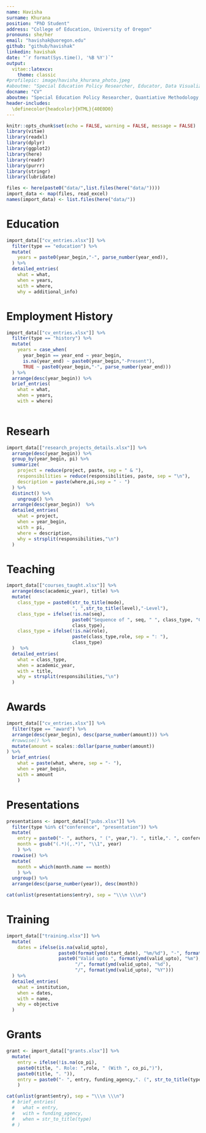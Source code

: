 ```yaml
---
name: Havisha
surname: Khurana
position: "PhD Student"
address: "College of Education, University of Oregon"
pronouns: she/her
email: "havishak@uoregon.edu"
github: "github/havishak"
linkedin: havishak
date: "`r format(Sys.time(), '%B %Y')`"
output: 
  vitae::latexcv:
    theme: classic
#profilepic: image/havisha_khurana_photo.jpeg
#aboutme: "Special Education Policy Researcher, Educator, Data Visualization Enthusiast"
docname: "CV"
aboutme: "Special Education Policy Researcher, Quantiative Methodology, Data Enthusiast, Educator \\\n \\\nMy research focuses on access, discipline, and long-term outcomes for students with disabilities and other under-served populations in the US and India."
header-includes:
  \definecolor{headcolor}{HTML}{40E0D0}
---
```


```r
knitr::opts_chunk$set(echo = FALSE, warning = FALSE, message = FALSE)
library(vitae)
library(readxl)
library(dplyr)
library(ggplot2)
library(here)
library(readr)
library(purrr)
library(stringr)
library(lubridate)
```

```r
files <- here(paste0("data/",list.files(here("data/"))))
import_data <- map(files, read_excel)
names(import_data) <- list.files(here("data/"))
```


# Education

```r
import_data[["cv_entries.xlsx"]] %>%
  filter(type == "education") %>%
  mutate(
    years = paste0(year_begin,"-", parse_number(year_end)),
  ) %>%
  detailed_entries(
    what = what,
    when = years,
    with = where,
    why = additional_info)
```

# Employment History

```r
import_data[["cv_entries.xlsx"]] %>%
  filter(type == "history") %>%
  mutate(
    years = case_when(
      year_begin == year_end ~ year_begin,
      is.na(year_end) ~ paste0(year_begin,"-Present"),
      TRUE ~ paste0(year_begin,"-", parse_number(year_end)))
  ) %>%
  arrange(desc(year_begin)) %>%
  brief_entries(
    what = what,
    when = years,
    with = where)
  
```

# Researh 

```r
import_data[["research_projects_details.xlsx"]] %>%
  arrange(desc(year_begin)) %>%
  group_by(year_begin, pi) %>%
  summarize(
    project = reduce(project, paste, sep = " & "),
    responsibilities = reduce(responsibilities, paste, sep = "\n"),
    description = paste(where,pi,sep = " - ")
  ) %>%
  distinct() %>%
    ungroup() %>%
  arrange(desc(year_begin))  %>%
  detailed_entries(
    what = project,
    when = year_begin,
    with = pi,
    where = description,
    why = strsplit(responsibilities,"\n")
  )
```

# Teaching

```r
import_data[["courses_taught.xlsx"]] %>%
  arrange(desc(academic_year), title) %>%
  mutate(
    class_type = paste0(str_to_title(mode),
                        ", ",str_to_title(level),"-Level"),
    class_type = ifelse(!is.na(seq),
                        paste0("Sequence of ", seq, " ", class_type, "Classes."),
                        class_type),
    class_type = ifelse(!is.na(role),
                        paste(class_type,role, sep = ": "),
                        class_type)
  )  %>%
  detailed_entries(
    what = class_type,
    when = academic_year,
    with = title,
    why = strsplit(responsibilities,"\n")
  )

```

# Awards

```r
import_data[["cv_entries.xlsx"]] %>%
  filter(type == "award") %>%
  arrange(desc(year_begin), desc(parse_number(amount))) %>%
  #rowwise() %>%
  mutate(amount = scales::dollar(parse_number(amount))
) %>%
  brief_entries(
    what = paste(what, where, sep = "- "),
    when = year_begin,
    with = amount
    )
```

# Presentations

```r
presentations <- import_data[["pubs.xlsx"]] %>%
  filter(type %in% c("conference", "presentation")) %>%
  mutate(
    entry = paste0("- ", authors, " (", year,"). ", title,". ", conference,". ", conf_loc,"."),
    month = gsub("(.*)(,.*)", "\\1", year)
    ) %>%
  rowwise() %>%
  mutate(
    month = which(month.name == month)
    ) %>%
  ungroup() %>%
  arrange(desc(parse_number(year)), desc(month))

cat(unlist(presentations$entry), sep = "\\\n \\\n")
```


# Training

```r
import_data[["training.xlsx"]] %>%
  mutate(
    dates = ifelse(is.na(valid_upto), 
                   paste0(format(ymd(start_date), "%m/%d"), "-", format(ymd(end_date), "%m/%d"), "/", year(ymd(start_date))),
                   paste0("Valid upto ", format(ymd(valid_upto), "%m"), 
                         "/", format(ymd(valid_upto), "%d"), 
                         "/", format(ymd(valid_upto), "%Y")))
  ) %>%
  detailed_entries(
    what = institution,
    when = dates,
    with = name,
    why = objective
  )
```


# Grants

```r
grant <- import_data[["grants.xlsx"]] %>%
  mutate(
    entry = ifelse(!is.na(co_pi),
    paste0(title, ". Role: ",role, " (With ", co_pi,")"),
    paste0(title, ". ")),
    entry = paste0("- ", entry, funding_agency,". (", str_to_title(type),").")
    )

cat(unlist(grant$entry), sep = "\\\n \\\n")
  # brief_entries(
  #   what = entry,
  #   with = funding_agency,
  #   when = str_to_title(type)
  # )
```
